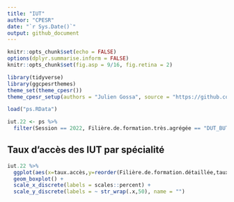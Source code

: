 ```yaml
---
title: "IUT"
author: "CPESR"
date: "`r Sys.Date()`"
output: github_document
---
```


```r
knitr::opts_chunk$set(echo = FALSE)
options(dplyr.summarise.inform = FALSE)
knitr::opts_chunk$set(fig.asp = 9/16, fig.retina = 2)

library(tidyverse)
library(ggcpesrthemes)
theme_set(theme_cpesr())
theme_cpesr_setup(authors = "Julien Gossa", source = "https://github.com/cpesr/RFC/")
```

```r
load("ps.RData")

iut.22 <- ps %>%
  filter(Session == 2022, Filière.de.formation.très.agrégée == "DUT_BUT") 
```

## Taux d'accès des IUT par spécialité

```r
iut.22 %>%
  ggplot(aes(x=taux.accès,y=reorder(Filière.de.formation.détaillée,taux.accès, FUN = mean))) +
  geom_boxplot() +
  scale_x_discrete(labels = scales::percent) +
  scale_y_discrete(labels = ~ str_wrap(.x,50), name = "") 
```

